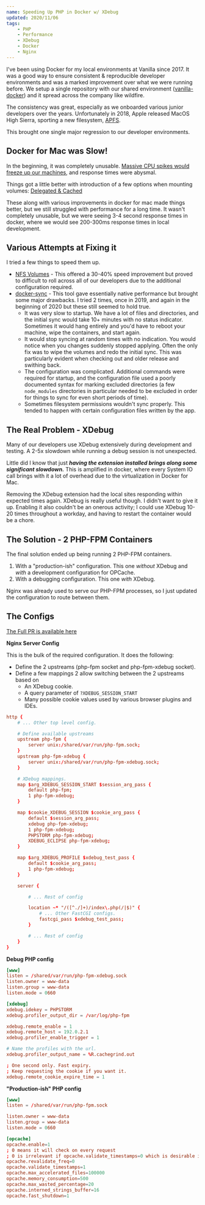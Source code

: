 ```yaml
---
name: Speeding Up PHP in Docker w/ XDebug
updated: 2020/11/06
tags:
    - PHP
    - Performance
    - XDebug
    - Docker
    - Nginx
---
```


I've been using Docker for my local environments at Vanilla since 2017.
It was a good way to ensure consistent & reproducible developer environments
and was a marked improvement over what we were running before. We setup a single repository
with our shared environment ([vanilla-docker](https://github.com/vanilla/vanilla-docker)) and
it spread across the company like wildfire.

The consistency was great, especially as we onboarded various junior developers over the years.
Unfortunately in 2018, Apple released MacOS High Sierra, sporting a new filesystem, [APFS](https://en.wikipedia.org/wiki/Apple_File_System).

This brought one single major regression to our developer environments.

## Docker for Mac was Slow!

In the beginning, it was completely unusable.
[Massive CPU spikes would freeze up our machines](https://github.com/docker/for-mac/issues/2582), and response times were abysmal.

Things got a little better with introduction of a few options when mounting volumes: [Delegated & Cached](https://tkacz.pro/docker-volumes-cached-vs-delegated/)

These along with various improvements in docker for mac made things better,
but we still struggled with performance for a long time.
It wasn't completely unusable, but we were seeing 3-4 second response times in docker,
where we would see 200-300ms response times in local development.

## Various Attempts at Fixing it

I tried a few things to speed them up.

-   [NFS Volumes](https://www.jeffgeerling.com/blog/2020/revisiting-docker-macs-performance-nfs-volumes) - This offered a 30-40% speed improvement but proved to difficult to roll across all of our developers due to the additional configuration required.
-   [docker-sync](https://docker-sync.readthedocs.io/en/latest/) - This tool gave essentially native performance but brought some major drawbacks. I tried 2 times, once in 2019, and again in the beginning of 2020 but these still seemed to hold true.
    -   It was very slow to startup. We have a lot of files and directories, and the initial sync would take 10+ minutes with no status indicator. Sometimes it would hang entirely and you'd have to reboot your machine, wipe the containers, and start again.
    -   It would stop syncing at random times with no indication. You would notice when you changes suddenly stopped applying. Often the only fix was to wipe the volumes and redo the initial sync. This was particularly evident when checking out and older release and swithing back.
    -   The configuration was complicated. Additional commands were required for startup, and the configuration file used a poorly documented syntax for marking excluded directories (a few `node_modules` directories in particular needed to be excluded in order for things to sync for even short periods of time).
    -   Sometimes filesystem permissions wouldn't sync properly. This tended to happen with certain configuration files written by the app.

## The Real Problem - XDebug

Many of our developers use XDebug extensively during development and testing.
A 2-5x slowdown while running a debug session is not unexpected.

Little did I know that just **_having the extension installed brings along some significant slowdown._**
This is amplified in docker, where every System IO call brings with it a lot of overhead due to the virtualization in Docker for Mac.

Removing the XDebug extension had the local sites responding within expected times again.
XDebug is really useful though. I didn't want to give it up. Enabling it also couldn't be an onerous activity; I could use XDebug 10-20 times throughout a workday, and having to restart the container would be a chore.

## The Solution - 2 PHP-FPM Containers

The final solution ended up being running 2 PHP-FPM containers.

1. With a "production-ish" configuration. This one _without_ XDebug and _with_ a development configuration for OPCache.
2. With a debugging configuration. This one _with_ XDebug.

Nginx was already used to serve our PHP-FPM processes, so I just updated the configuration to route between them.

## The Configs

[The Full PR is available here](https://github.com/vanilla/vanilla-docker/pull/90)

**Nginx Server Config**

This is the bulk of the required configuration. It does the following:

-   Define the 2 upstreams (php-fpm socket and php-fpm-xdebug socket).
-   Define a few mappings 2 allow switching between the 2 upstreams based on
    -   An XDebug cookie.
    -   A query parameter of `?XDEBUG_SESSION_START`
    -   Many possible cookie values used by various browser plugins and IDEs.

```conf
http {
    # ... Other top level config.

    # Define available upstreams
    upstream php-fpm {
        server unix:/shared/var/run/php-fpm.sock;
    }
    upstream php-fpm-xdebug {
        server unix:/shared/var/run/php-fpm-xdebug.sock;
    }

    # XDebug mappings.
    map $arg_XDEBUG_SESSION_START $session_arg_pass {
        default php-fpm;
        1 php-fpm-xdebug;
    }

    map $cookie_XDEBUG_SESSION $cookie_arg_pass {
        default $session_arg_pass;
        xdebug php-fpm-xdebug;
        1 php-fpm-xdebug;
        PHPSTORM php-fpm-xdebug;
        XDEBUG_ECLIPSE php-fpm-xdebug;
    }

    map $arg_XDEBUG_PROFILE $xdebug_test_pass {
        default $cookie_arg_pass;
        1 php-fpm-xdebug;
    }

    server {

        # ... Rest of config

        location ~* "/([^./]+)/index\.php(/|$)" {
            # ... Other FastCGI configs.
            fastcgi_pass $xdebug_test_pass;
        }

        # ... Rest of config
    }
}
```

**Debug PHP config**

```conf
[www]
listen = /shared/var/run/php-fpm-xdebug.sock
listen.owner = www-data
listen.group = www-data
listen.mode = 0660

[xdebug]
xdebug.idekey = PHPSTORM
xdebug.profiler_output_dir = /var/log/php-fpm

xdebug.remote_enable = 1
xdebug.remote_host = 192.0.2.1
xdebug.profiler_enable_trigger = 1

# Name the profiles with the url.
xdebug.profiler_output_name = %R.cachegrind.out

; One second only. Fast expiry.
; Keep requesting the cookie if you want it.
xdebug.remote_cookie_expire_time = 1
```

**"Production-ish" PHP config**

```conf
[www]
listen = /shared/var/run/php-fpm.sock

listen.owner = www-data
listen.group = www-data
listen.mode = 0660

[opcache]
opcache.enable=1
; 0 means it will check on every request
; 0 is irrelevant if opcache.validate_timestamps=0 which is desirable in production
opcache.revalidate_freq=0
opcache.validate_timestamps=1
opcache.max_accelerated_files=100000
opcache.memory_consumption=500
opcache.max_wasted_percentage=20
opcache.interned_strings_buffer=16
opcache.fast_shutdown=1
```
